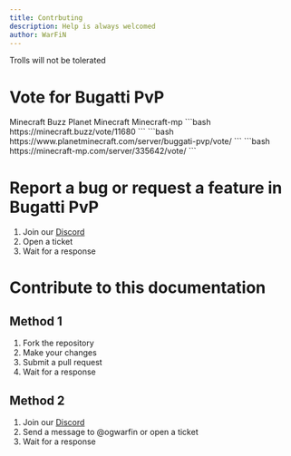 ```yaml
---
title: Contrbuting
description: Help is always welcomed
author: WarFiN
---
```


<Note type="danger" title="Warning">
  Trolls will not be tolerated
</Note><br/>

# Vote for Bugatti PvP
<Tabs defaultValue="Minecraft Buzz" className="pt-5 pb-1">
  <TabsList className="">
    <TabsTrigger value="Minecraft Buzz">Minecraft Buzz</TabsTrigger>
    <TabsTrigger value="Planet Minecraft">Planet Minecraft</TabsTrigger>
    <TabsTrigger value="Minecraft-mp">Minecraft-mp</TabsTrigger>
  </TabsList>
  <TabsContent value="Minecraft Buzz">
```bash
https://minecraft.buzz/vote/11680
```
  </TabsContent>
  <TabsContent value="Planet Minecraft">
```bash
https://www.planetminecraft.com/server/buggati-pvp/vote/
```
  </TabsContent>
  <TabsContent value="Minecraft-mp">
```bash
https://minecraft-mp.com/server/335642/vote/
```
  </TabsContent>
</Tabs>

# Report a bug or request a feature in Bugatti PvP
1. Join our [Discord](https://discord.gg/ZewyUmtVSS)
2. Open a ticket
3. Wait for a response

# Contribute to this documentation
## Method 1
1. Fork the repository
2. Make your changes
3. Submit a pull request
4. Wait for a response

## Method 2
1. Join our [Discord](https://discord.gg/ZewyUmtVSS)
2. Send a message to @ogwarfin or open a ticket
3. Wait for a response